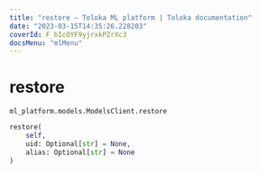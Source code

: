```yaml
---
title: "restore — Toloka ML platform | Toloka documentation"
date: "2023-03-15T14:35:26.228203"
coverId: F_bIcOYF9yjrxkPZrXc3
docsMenu: "mlMenu"
---
```


# restore

`ml_platform.models.ModelsClient.restore`

```python
restore(
    self,
    uid: Optional[str] = None,
    alias: Optional[str] = None
)
```